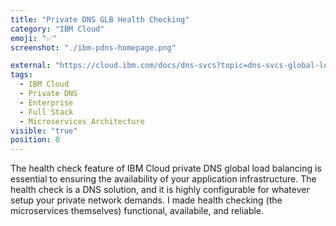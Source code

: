 ```yaml
---
title: "Private DNS GLB Health Checking"
category: "IBM Cloud"
emoji: "✅"
screenshot: "./ibm-pdns-homepage.png"

external: "https://cloud.ibm.com/docs/dns-svcs?topic=dns-svcs-global-load-balancers#add-a-health-check"
tags:
  - IBM Cloud
  - Private DNS
  - Enterprise
  - Full Stack
  - Microservices Architecture
visible: "true"
position: 0
---
```


The health check feature of IBM Cloud private DNS global load balancing is essential to ensuring the availability of your application infrastructure. The health check is a DNS solution, and it is highly configurable for whatever setup your private network demands. I made health checking (the microservices themselves) functional, availabile, and reliable.
